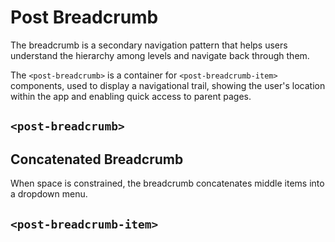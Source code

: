 
<Meta of={BreadcrumbStories} />

# Post Breadcrumb

<p className="lead">
The breadcrumb is a secondary navigation pattern that helps users understand the hierarchy among levels and navigate back through them.
</p>

The `<post-breadcrumb>` is a container for `<post-breadcrumb-item>` components, used to display a navigational trail, showing the user's location within the app and enabling quick access to parent pages.

## `<post-breadcrumb>`

<Canvas of={BreadcrumbStories.Default} sourceState="shown" />
<Controls of={BreadcrumbStories.Default} />

## Concatenated Breadcrumb

When space is constrained, the breadcrumb concatenates middle items into a dropdown menu.

<Canvas of={BreadcrumbStories.Concatenated} sourceState="shown" />
<Controls of={BreadcrumbStories.Concatenated} />

## `<post-breadcrumb-item>`

<Canvas of={BreadcrumbStories.BreadcrumbItem} sourceState="shown" />
<Controls of={BreadcrumbStories.BreadcrumbItem} />
